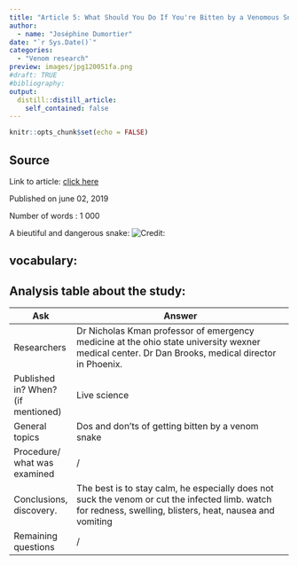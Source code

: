 ```yaml
---
title: "Article 5: What Should You Do If You're Bitten by a Venomous Snake?"
author:
  - name: "Joséphine Dumortier"
date: "`r Sys.Date()`"
categories:
  - "Venom research"
preview: images/jpg120051fa.png
#draft: TRUE
#bibliography: 
output:
  distill::distill_article:
    self_contained: false
---
```


```r
knitr::opts_chunk$set(echo = FALSE)
```


## Source

Link to article: [click here](https://www.livescience.com/65614-what-if-bitten-by-snake.html)

Published on june 02, 2019

Number of words : 1 000

A bieutiful and dangerous snake: ![Credit: ](https://cdn.mos.cms.futurecdn.net/vFTPfvynPrrSxDEs4pdh38-970-80.jpg)
 
## vocabulary:



## Analysis table about the study:

| Ask                                | Answer                                                                                                                                                       |
|------------------------------------|--------------------------------------------------------------------------------------------------------------------------------------------------------------|
| Researchers                        | Dr Nicholas Kman professor of emergency medicine at the ohio state university wexner  medical center. Dr Dan Brooks, medical director in Phoenix.            |
| Published in? When? (if mentioned) | Live science                                                                                                                                                 |
| General topics                     | Dos and don'ts of getting bitten by a venom snake                                                                                                            |
| Procedure/ what was examined       | /                                                                                                                                                            |
| Conclusions,  discovery.           | The best is to stay calm, he especially does not  suck the venom or cut the infected limb. watch for redness, swelling, blisters, heat,  nausea and vomiting |
| Remaining questions                | /                                                                                                                                                            |
